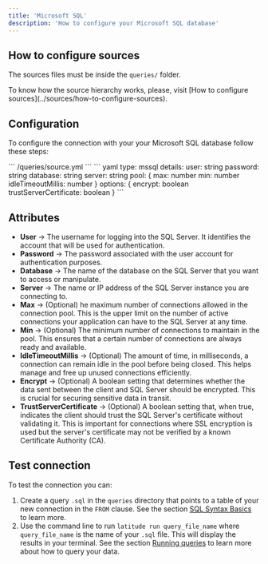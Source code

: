```yaml
---
title: 'Microsoft SQL'
description: 'How to configure your Microsoft SQL database'
---
```


## How to configure sources

The sources files must be inside the `queries/` folder.

<Note>
  To know how the source hierarchy works, please, visit [How to configure
  sources](../sources/how-to-configure-sources).
</Note>

## Configuration

To configure the connection with your your Microsoft SQL database follow these steps:

<Steps>
    <Step title="Create the source `.yaml` file within the `queries` folder if you haven't already">
      ``` /queries/source.yml ```
    </Step>
    <Step title="Add the following code for your Microsoft SQL connection">
    ``` yaml
    type: mssql
    details:
        user: string
        password: string
        database: string
        server: string
        pool: {
            max: number
            min: number
            idleTimeoutMillis: number
        }
        options: {
            encrypt: boolean
            trustServerCertificate: boolean
        }
      ```
    </Step>
    <Step title="Replace the details section with your info and save">
    </Step>
    <Step title="Done, now you can test your connection">
    </Step>
</Steps>

## Attributes

- **User** → The username for logging into the SQL Server. It identifies the account that will be used for authentication.
- **Password** → The password associated with the user account for authentication purposes.
- **Database** → The name of the database on the SQL Server that you want to access or manipulate.
- **Server** → The name or IP address of the SQL Server instance you are connecting to.
- **Max** → (Optional) he maximum number of connections allowed in the connection pool. This is the upper limit on the number of active connections your application can have to the SQL Server at any time.
- **Min** → (Optional) The minimum number of connections to maintain in the pool. This ensures that a certain number of connections are always ready and available.
- **IdleTimeoutMillis** → (Optional) The amount of time, in milliseconds, a connection can remain idle in the pool before being closed. This helps manage and free up unused connections efficiently.
- **Encrypt** → (Optional) A boolean setting that determines whether the data sent between the client and SQL Server should be encrypted. This is crucial for securing sensitive data in transit.
- **TrustServerCertificate** → (Optional) A boolean setting that, when true, indicates the client should trust the SQL Server's certificate without validating it. This is important for connections where SSL encryption is used but the server's certificate may not be verified by a known Certificate Authority (CA).

## Test connection

To test the connection you can:

1. Create a query `.sql` in the `queries` directory that points to a table of your new connection in the `FROM` clause. See the section [SQL Syntax Basics](../queries/basics/sql-syntax-basics) to learn more.
2. Use the command line to run `latitude run query_file_name` where `query_file_name` is the name of your `.sql` file. This will display the results in your terminal. See the section [Running queries](../guides/development/latitude-cli#running-queries) to learn more about how to query your data.
